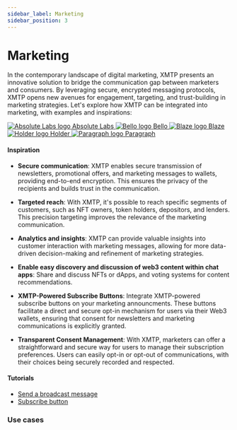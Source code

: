 ```yaml
---
sidebar_label: Marketing
sidebar_position: 3
---
```



# Marketing

In the contemporary landscape of digital marketing, XMTP presents an innovative solution to bridge the communication gap between marketers and consumers. By leveraging secure, encrypted messaging protocols, XMTP opens new avenues for engagement, targeting, and trust-building in marketing strategies. Let's explore how XMTP can be integrated into marketing, with examples and inspirations:

<div className="chain-list ">
  <a href="https://absolutelabs.io/" className="chain-item ">
    <img src={absolute} alt="Absolute Labs logo" />
    <span>Absolute Labs</span>
  </a>
  <a href="https://www.bello.lol/" className="chain-item ">
    <img src={bello} alt="Bello logo" />
    <span>Bello</span>
  </a>
  <a href="https://www.withblaze.app/" class="chain-item">
    <img alt="Blaze logo" src={blaze} />
    <span>Blaze</span>
  </a>
  <a href="https://www.holder.xyz/" className="chain-item ">
    <img src={holder} alt="Holder logo" />
    <span>Holder</span>
  </a>
  <a href="https://www.paragraph.xyz/" className="chain-item ">
    <img src={paragraph} alt="Paragraph logo" />
    <span>Paragraph</span>
  </a>
</div>

#### Inspiration

- **Secure communication**: XMTP enables secure transmission of newsletters, promotional offers, and marketing messages to wallets, providing end-to-end encryption. This ensures the privacy of the recipients and builds trust in the communication.

- **Targeted reach**: With XMTP, it's possible to reach specific segments of customers, such as NFT owners, token holders, depositors, and lenders. This precision targeting improves the relevance of the marketing communication.

- **Analytics and insights**: XMTP can provide valuable insights into customer interaction with marketing messages, allowing for more data-driven decision-making and refinement of marketing strategies.

- **Enable easy discovery and discussion of web3 content within chat apps**: Share and discuss NFTs or dApps, and voting systems for content recommendations.

- **XMTP-Powered Subscribe Buttons**: Integrate XMTP-powered subscribe buttons on your marketing announcments. These buttons facilitate a direct and secure opt-in mechanism for users via their Web3 wallets, ensuring that consent for newsletters and marketing communications is explicitly granted.

- **Transparent Consent Management**: With XMTP, marketers can offer a straightforward and secure way for users to manage their subscription preferences. Users can easily opt-in or opt-out of communications, with their choices being securely recorded and respected.

#### Tutorials

- [Send a broadcast message](/docs/tutorials/portable-consent/broadcast)
- [Subscribe button](/docs/tutorials/portable-consent/subscribe)

### Use cases


<Usecases />

